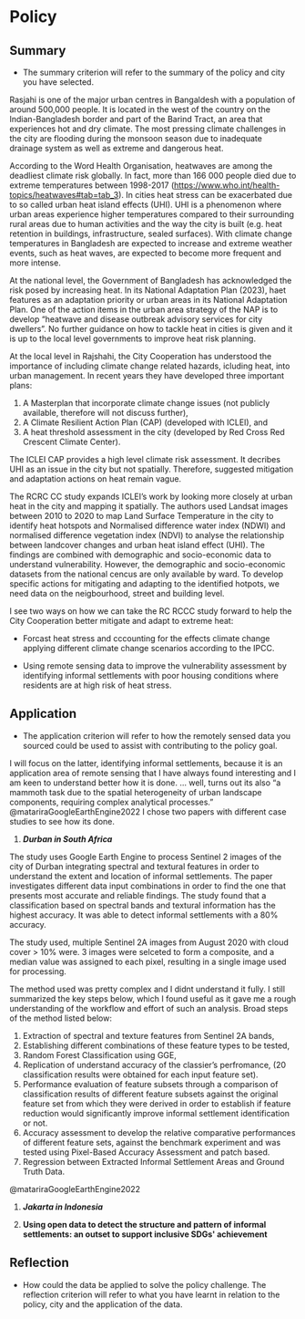 # Policy 

## Summary

-   The summary criterion will refer to the summary of the policy and city you have selected.

Rasjahi is one of the major urban centres in Bangaldesh with a population of around 500,000 people. It is located in the west of the country on the Indian-Bangladesh border and part of the Barind Tract, an area that experiences hot and dry climate. The most pressing climate challenges in the city are flooding during the monsoon season due to inadequate drainage system as well as extreme and dangerous heat.

According to the Word Health Organisation, heatwaves are among the deadliest climate risk globally. In fact, more than 166 000 people died due to extreme temperatures between 1998-2017 (<https://www.who.int/health-topics/heatwaves#tab=tab_3>). In cities heat stress can be exacerbated due to so called urban heat island effects (UHI). UHI is a phenomenon where urban areas experience higher temperatures compared to their surrounding rural areas due to human activities and the way the city is built (e.g. heat retention in buildings, infrastructure, sealed surfaces). With climate change temperatures in Bangladesh are expected to increase and extreme weather events, such as heat waves, are expected to become more frequent and more intense.

At the national level, the Government of Bangladesh has acknowledged the risk posed by increasing heat. In its National Adaptation Plan (2023), haet features as an adaptation priority or urban areas in its National Adaptation Plan. One of the action items in the urban area strategy of the NAP is to develop "heatwave and disease outbreak advisory services for city dwellers". No further guidance on how to tackle heat in cities is given and it is up to the local level governments to improve heat risk planning.

At the local level in Rajshahi, the City Cooperation has understood the importance of including climate change related hazards, icluding heat, into urban management. In recent years they have developed three important plans:

1.  A Masterplan that incorporate climate change issues (not publicly available, therefore will not discuss further),
2.  A Climate Resilient Action Plan (CAP) (developed with ICLEI), and
3.  A heat threshold assessment in the city (developed by Red Cross Red Crescent Climate Center).

The ICLEI CAP provides a high level climate risk assessment. It decribes UHI as an issue in the city but not spatially. Therefore, suggested mitigation and adaptation actions on heat remain vague.

The RCRC CC study expands ICLEI's work by looking more closely at urban heat in the city and mapping it spatially. The authors used Landsat images between 2010 to 2020 to map Land Surface Temperature in the city to identify heat hotspots and Normalised difference water index (NDWI) and normalised difference vegetation index (NDVI) to analyse the relationship between landcover changes and urban heat island effect (UHI). The findings are combined with demographic and socio-economic data to understand vulnerability. However, the demographic and socio-economic datasets from the national cencus are only available by ward. To develop specific actions for mitigating and adapting to the identified hotpots, we need data on the neigbourhood, street and building level.

I see two ways on how we can take the RC RCCC study forward to help the City Cooperation better mitigate and adapt to extreme heat:

-   Forcast heat stress and cccounting for the effects climate change applying different climate change scenarios according to the IPCC.

-   Using remote sensing data to improve the vulnerability assessment by identifying informal settlements with poor housing conditions where residents are at high risk of heat stress.

## Application

-   The application criterion will refer to how the remotely sensed data you sourced could be used to assist with contributing to the policy goal.

I will focus on the latter, identifying informal settlements, because it is an application area of remote sensing that I have always found interesting and I am keen to understand better how it is done. ... well, turns out its also "a mammoth task due to the spatial heterogeneity of urban landscape components, requiring complex analytical processes." @matariraGoogleEarthEngine2022 I chose two papers with different case studies to see how its done.

1.  ***Durban in South Africa***

The study uses Google Earth Engine to process Sentinel 2 images of the city of Durban integrating spectral and textural features in order to understand the extent and location of informal settlements. The paper investigates different data input combinations in order to find the one that presents most accurate and reliable findings. The study found that a classification based on spectral bands and textural information has the highest accuracy. It was able to detect informal settlements with a 80% accuracy.

The study used, multiple Sentinel 2A images from August 2020 with cloud cover \> 10% were. 3 images were selceted to form a composite, and a median value was assigned to each pixel, resulting in a single image used for processing.

The method used was pretty complex and I didnt understand it fully. I still summarized the key steps below, which I found useful as it gave me a rough understanding of the workflow and effort of such an analysis. Broad steps of the method listed below:

1.  Extraction of spectral and texture features from Sentinel 2A bands,
2.  Establishing different combinations of these feature types to be tested,
3.  Random Forest Classification using GGE,
4.  Replication of understand accuracy of the classier's perfromance, (20 classification results were obtained for each input feature set).
5.  Performance evaluation of feature subsets through a comparison of classification results of different feature subsets against the original feature set from which they were derived in order to establish if feature reduction would significantly improve informal settlement identification or not.
6.  Accuracy assessment to develop the relative comparative performances of different feature sets, against the benchmark experiment and was tested using Pixel-Based Accuracy Assessment and patch based.
7.  Regression between Extracted Informal Settlement Areas and Ground Truth Data.

@matariraGoogleEarthEngine2022

1.  ***Jakarta in Indonesia***

2.  **Using open data to detect the structure and pattern of informal settlements: an outset to support inclusive SDGs\' achievement**

## Reflection

-   How could the data be applied to solve the policy challenge. The reflection criterion will refer to what you have learnt in relation to the policy, city and the application of the data.
